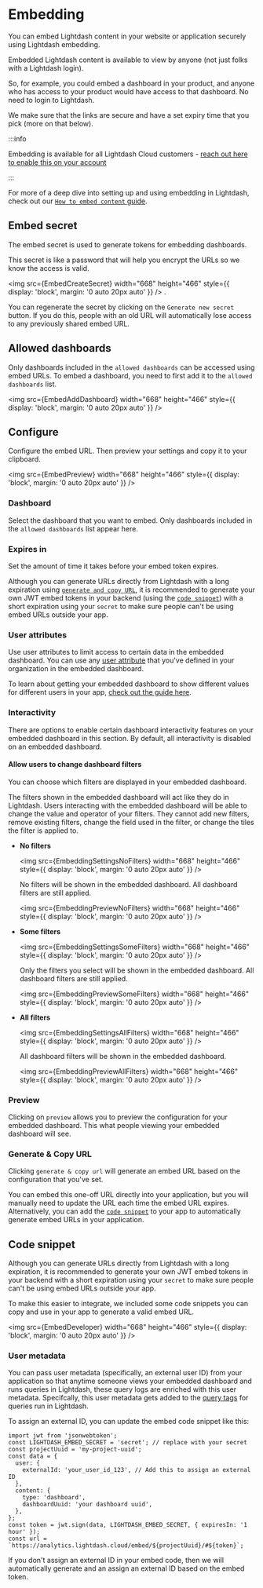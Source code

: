 
# Embedding

You can embed Lightdash content in your website or application securely using Lightdash embedding.

Embedded Lightdash content is available to view by anyone (not just folks with a Lightdash login).

So, for example, you could embed a dashboard in your product, and anyone who has access to your product would have access to that dashboard. No need to login to Lightdash.

We make sure that the links are secure and have a set expiry time that you pick (more on that below).

:::info

Embedding is available for all Lightdash Cloud customers - [reach out here to enable this on your account](https://lightdash.typeform.com/to/BujU5wg5)

:::

For more of a deep dive into setting up and using embedding in Lightdash, check out our [`How to embed content` guide](../guides/how-to-embed-content).

## Embed secret

The embed secret is used to generate tokens for embedding dashboards.

This secret is like a password that will help you encrypt the URLs so we know the access is valid.

<img
  src={EmbedCreateSecret}
  width="668"
  height="466"
  style={{ display: 'block', margin: '0 auto 20px auto' }}
/>
.

You can regenerate the secret by clicking on the `Generate new secret` button. If you do this, people with an old URL will automatically lose access to any previously shared embed URL.

## Allowed dashboards

Only dashboards included in the `allowed dashboards` can be accessed using embed URLs. To embed a dashboard, you need to first add it to the `allowed dashboards` list.

<img
  src={EmbedAddDashboard}
  width="668"
  height="466"
  style={{ display: 'block', margin: '0 auto 20px auto' }}
/>

## Configure

Configure the embed URL. Then preview your settings and copy it to your clipboard.

<img
  src={EmbedPreview}
  width="668"
  height="466"
  style={{ display: 'block', margin: '0 auto 20px auto' }}
/>

### Dashboard

Select the dashboard that you want to embed. Only dashboards included in the `allowed dashboards` list appear here.

### Expires in

Set the amount of time it takes before your embed token expires.

Although you can generate URLs directly from Lightdash with a long expiration using [`generate and copy URL`](#generate--copy-url), it is recommended to generate your own JWT embed tokens in your backend (using the [`code snippet`](#code-snippet)) with a short expiration using your `secret` to make sure people can't be using embed URLs outside your app.

### User attributes

Use user attributes to limit access to certain data in the embedded dashboard. You can use any [user attribute](/references/user-attributes.mdx) that you've defined in your organization in the embedded dashboard.

To learn about getting your embedded dashboard to show different values for different users in your app, [check out the guide here](../guides/how-to-embed-content.mdx#i-want-to-have-my-embedded-dashboard-show-different-values-for-different-users-in-my-app).

### Interactivity

There are options to enable certain dashboard interactivity features on your embedded dashboard in this section. By default, all interactivity is disabled on an embedded dashboard.

#### Allow users to change dashboard filters

You can choose which filters are displayed in your embedded dashboard.

The filters shown in the embedded dashboard will act like they do in Lightdash. Users interacting with the embedded dashboard will be able to change the value and operator of your filters. They cannot add new filters, remove existing filters, change the field used in the filter, or change the tiles the filter is applied to.

- **No filters**

  <img
    src={EmbeddingSettingsNoFilters}
    width="668"
    height="466"
    style={{ display: 'block', margin: '0 auto 20px auto' }}
  />

  No filters will be shown in the embedded dashboard. All dashboard filters are still applied.

  <img
    src={EmbeddingPreviewNoFilters}
    width="668"
    height="466"
    style={{ display: 'block', margin: '0 auto 20px auto' }}
  />

- **Some filters**

  <img
    src={EmbeddingSettingsSomeFilters}
    width="668"
    height="466"
    style={{ display: 'block', margin: '0 auto 20px auto' }}
  />

  Only the filters you select will be shown in the embedded dashboard. All dashboard filters are still applied.

  <img
    src={EmbeddingPreviewSomeFilters}
    width="668"
    height="466"
    style={{ display: 'block', margin: '0 auto 20px auto' }}
  />

- **All filters**

  <img
    src={EmbeddingSettingsAllFilters}
    width="668"
    height="466"
    style={{ display: 'block', margin: '0 auto 20px auto' }}
  />

  All dashboard filters will be shown in the embedded dashboard.

  <img
    src={EmbeddingPreviewAllFilters}
    width="668"
    height="466"
    style={{ display: 'block', margin: '0 auto 20px auto' }}
  />

### Preview

Clicking on `preview` allows you to preview the configuration for your embedded dashboard. This what people viewing your embedded dashboard will see.

### Generate & Copy URL

Clicking `generate & copy url` will generate an embed URL based on the configuration that you've set.

You can embed this one-off URL directly into your application, but you will manually need to update the URL each time the embed URL expires. Alternatively, you can add the [`code snippet`](#code-snippet) to your app to automatically generate embed URLs in your application.

## Code snippet

Although you can generate URLs directly from Lightdash with a long expiration, it is recommended to generate your own JWT embed tokens in your backend with a short expiration using your `secret` to make sure people can't be using embed URLs outside your app.

To make this easier to integrate, we included some code snippets you can copy and use in your app to generate a valid embed URL.

<img
  src={EmbedDeveloper}
  width="668"
  height="466"
  style={{ display: 'block', margin: '0 auto 20px auto' }}
/>

### User metadata

You can pass user metadata (specifically, an external user ID) from your application so that anytime someone views your embedded dashboard and runs queries in Lightdash, these query logs are enriched with this user metadata. Specifcally, this user metadata gets added to the [query tags](/references/usage-analytics.mdx#query-tags) for queries run in Lightdash.

To assign an external ID, you can update the embed code snippet like this:

```node
import jwt from 'jsonwebtoken';
const LIGHTDASH_EMBED_SECRET = 'secret'; // replace with your secret
const projectUuid = 'my-project-uuid';
const data = {
  user: {
    externalId: 'your_user_id_123', // Add this to assign an external ID
  },
  content: {
    type: 'dashboard',
    dashboardUuid: 'your dashboard uuid',
  },
};
const token = jwt.sign(data, LIGHTDASH_EMBED_SECRET, { expiresIn: '1 hour' });
const url = `https://analytics.lightdash.cloud/embed/${projectUuid}/#${token}`;
```

If you don't assign an external ID in your embed code, then we will automatically generate and an assign an external ID based on the embed token.
